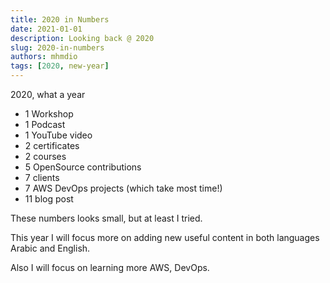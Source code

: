 ```yaml
---
title: 2020 in Numbers
date: 2021-01-01
description: Looking back @ 2020
slug: 2020-in-numbers
authors: mhmdio
tags: [2020, new-year]
---
```


2020, what a year

<!--truncate-->

- 1 Workshop
- 1 Podcast
- 1 YouTube video
- 2 certificates
- 2 courses
- 5 OpenSource contributions
- 7 clients
- 7 AWS DevOps projects (which take most time!)
- 11 blog post

These numbers looks small, but at least I tried.

This year I will focus more on adding new useful content in both languages Arabic and English.

Also I will focus on learning more AWS, DevOps.
